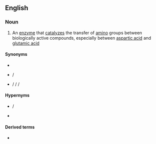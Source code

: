 ==English==
{{wikipedia|lang=en}}

===Noun===
{{en-noun|-}} {{gloss|''Abbreviated as'': {{l|en|AST}}}}

# {{lb|en|enzyme}} An [[enzyme]] that [[catalyze]]s the transfer of [[amino]] groups between biologically active compounds, especially between [[aspartic acid]] and [[glutamic acid]]

====Synonyms====
* {{l|en|AST}}
* {{l|en|glutamic oxaloacetic transaminase}} / {{l|en|GOT}}
* {{l|en|aspartate aminotransferase}} / {{l|en|AspAT}} / {{l|en|ASAT}} / {{l|en|AAT}}

====Hypernyms====
* {{l|en|pyridoxal phosphate}} / {{l|en|PLP}}
* {{l|en|enzyme}}

====Derived terms====
* {{l|en|AST}}